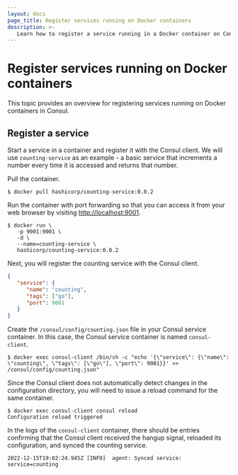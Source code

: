 ```yaml
---
layout: docs
page_title: Register services running on Docker containers
description: >-
   Learn how to register a service running in a Docker container on Consul.
---
```


# Register services running on Docker containers

This topic provides an overview for registering services running on Docker containers in Consul.

## Register a service

Start a service in a container and register it with the Consul client. We will use `counting-service` as an example - a basic service that increments a number every time it is accessed and returns that number.

Pull the container.

```shell-session
$ docker pull hashicorp/counting-service:0.0.2
```

Run the container with port forwarding so that you can access it from your web browser
by visiting [http://localhost:9001](http://localhost:9001).

```shell-session
$ docker run \
   -p 9001:9001 \
   -d \
   --name=counting-service \
   hashicorp/counting-service:0.0.2
```

Next, you will register the counting service with the Consul client.

<CodeBlockConfig filename="/consul/config/counting.json">

```json 
{
   "service": {
      "name": "counting",
      "tags": ["go"],
      "port": 9001
   }
}
```

</CodeBlockConfig>

Create the `/consul/config/counting.json` file in your Consul service container. In this case, the Consul service container is named `consul-client`.

```shell-session
$ docker exec consul-client /bin/sh -c "echo '{\"service\": {\"name\": \"counting\", \"tags\": [\"go\"], \"port\": 9001}}' >> /consul/config/counting.json"
```

Since the Consul client does not automatically detect changes in the configuration directory, you will need to issue a reload command for the same container.

```shell-session
$ docker exec consul-client consul reload
Configuration reload triggered
```

In the logs of the `consul-client` container, there should be entries confirming that the Consul client received the hangup signal, reloaded its configuration, and synced the counting service.

```log hideClipboard
2022-12-15T19:02:24.945Z [INFO]  agent: Synced service: service=counting
```